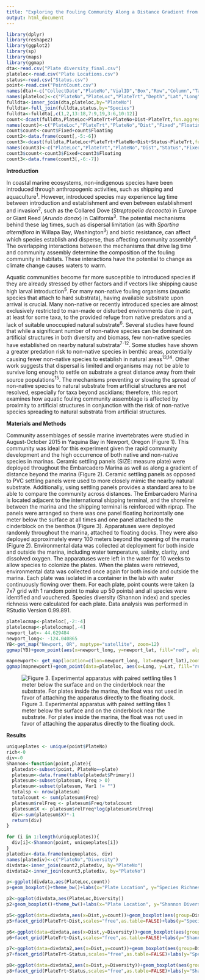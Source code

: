 ```yaml
---
title: "Exploring the Fouling Community Along a Distance Gradient from Artificial Structures"
output: html_document
---
```



```r
library(dplyr)
library(reshape2)
library(ggplot2)
library(sp)
library(maps)
library(ggmap)
dta<-read.csv("Plate diversity_final.csv")
plateloc<-read.csv("Plate Locations.csv")
status<-read.csv("Status.csv")
point<-read.csv("PointCount.csv")
names(dta)<-c("CollectDate","PlateNo","VialID","Box","Row","Column","Taxa","Species","Color","VialType","Fixative","Notes") #rename data frame columns
names(plateloc)<-c("PlateNo","PlateLoc","PlateTrt","Depth","Lat","Long","Dist")
fulldta<-inner_join(dta,plateloc,by="PlateNo")
fulldta<-full_join(fulldta,status,by="Species")
fulldta<-fulldta[,c(1,2,13:18,7:9,19,3:6,10:12)]
count<-dcast(fulldta,PlateLoc+PlateTrt+PlateNo+Dist~PlateTrt,fun.aggregate=length)
names(count)<-c("PlateLoc","PlateTrt","PlateNo","Dist","Fixed","Floating")
count$count<-count$Fixed+count$Floating
count2<-data.frame(count[,-5:-6])
count3<-dcast(fulldta,PlateLoc+PlateTrt+PlateNo+Dist+Status~PlateTrt,fun.aggregate=length)
names(count3)<-c("PlateLoc","PlateTrt","PlateNo","Dist","Status","Fixed","Floating")
count3$count<-count3$Fixed+count3$Floating
count3<-data.frame(count3[,-6:-7])
```

**Introduction**

In coastal marine ecosystems, non-indigenous species have been introduced through anthropogenic activities, such as shipping and aquaculture^1^. However, introduced species may experience lag time between introduction and establishment and even between establishment and invasion^2^, such as the Collared Dove (*Streptopelia decaocto*) in Europe or Giant Reed (*Arundo donax*) in California^3^. The potential mechanisms behind these lag times, such as dispersal limitation (as with *Spartina alterniflora* in Willapa Bay, Washington^3^) and biotic resistance, can affect which species establish and disperse, thus affecting community assembly^4^. The overlapping interactions between the mechanisms that drive lag time and community assembly determine the composition of the fouling community in habitats. These interactions have the potential to change as climate change causes waters to warm.

Aquatic communities become far more susceptible to introduced species if they are already stressed by other factors and if vectors like shipping cause high larval introduction^5^. For many non-native fouling organisms (aquatic species that attach to hard substrata), having available substrate upon arrival is crucial. Many non-native or recently introduced species are almost exclusively restricted to man-made or disturbed environments due in part, at least for some taxa, to the provided refuge from native predators and a lack of suitable unoccupied natural substrate^6^. Several studies have found that while a significant number of non-native species can be dominant on artificial structures in both diversity and biomass, few non-native species have established on nearby natural substrata^7-12^. Some studies have shown a greater predation risk to non-native species in benthic areas, potentially causing fewer non-native species to establish in natural areas^13,14^. Other work suggests that dispersal is limited and organisms may not be able to survive long enough to settle on substrate a great distance away from their source populations^15^. The mechanisms preventing or slowing the spread of non-native species to natural substrate from artificial structures are not resolved, especially for taxa beyond ascidians; therefore, this report examines how aquatic fouling community assemblage is affected by proximity to artificial structures in conjunction with the risk of non-native species spreading to natural substrata from artificial structures.

**Materials and Methods**

Community assemblages of sessile marine invertebrates were studied in August-October 2015 in Yaquina Bay in Newport, Oregon (Figure 1). This community was ideal for this experiment given the rapid community development and the high occurrence of both native and non-native species in marinas. Ceramic settling panels (SIZE: measure plate) were deployed throughout the Embarcadero Marina as well as along a gradient of distance beyond the marina (Figure 2). Ceramic settling panels as opposed to PVC settling panels were used to more closely mimic the nearby natural substrate. Additionally, using settling panels provides a standard area to be able to compare the community across distances. The Embarcadero Marina is located adjacent to the international shipping terminal, and the shoreline between the marina and the shipping terminal is reinforced with riprap. The panels were arranged so there was one panel floating horizontally one meter below the surface at all times and one panel attached to the cinderblock on the benthos (Figure 3). Apparatuses were deployed randomly throughout the marina, attached to floating docks. They were also deployed approximately every 100 meters beyond the opening of the marina (Figure 2). Environmental data was collected at deployment for both inside and outside the marina, including water temperature, salinity, clarity, and dissolved oxygen. The apparatuses were left in the water for 10 weeks to allow species to colonize the plates. When the plates were retrieved, environmental data was collected once again for both inside and outside the marina. Each plate was isolated in a container in the lab with water continuously flowing over them. For each plate, point counts were taken (a 7x7 grid with 1 random point to make up 50 points) and all species were identified and vouchered. Species diversity (Shannon index) and species richness were calculated for each plate. Data analysis was performed in RStudio Version 0.99.891.


```r
platelocmap<-plateloc[,-2:-4]
platelocmap<-platelocmap[,-4]
newport_lat<- 44.629484
newport_long<- -124.040865
YB<-get_map("Newport, OR", maptype="satellite", zoom=12)
ggmap(YB)+geom_point(aes(x=newport_long, y=newport_lat, fill="red", alpha=0.8), size=5, shape=21)+guides(fill=FALSE, alpha=FALSE, size=FALSE)+theme(axis.title.x=element_blank(), axis.title.y=element_blank())
```
```r
mapnewport<- get_map(location=c(lon=newport_long, lat=newport_lat),zoom=16, maptype="satellite", scale=2)
ggmap(mapnewport)+geom_point(data=plateloc, aes(x=Long, y=Lat, fill="red", alpha=0.8), size=5, shape=21)+guides(fill=FALSE, alpha=FALSE, size=FALSE)+theme(axis.title.x=element_blank(), axis.title.y=element_blank())
```

![Figure 3. Experimental apparatus with paired settling tiles 1 meter below the surface and on the cinderblock near the substrate. For plates inside the marina, the float was not used in favor of attaching the apparatus directly to the floating dock.](expapp.jpg)

**Results**  

```r
uniqueplates <- unique(point$PlateNo)
rich<-0
div<-0
Shannon<-function(point,plate){
  platedat<-subset(point, PlateNo==plate)
  platesum<-data.frame(table(platedat$Primary))
  platesum<-subset(platesum, Freq > 0)
  platesum<-subset(platesum, Var1 != "")
  totalsp <- nrow(platesum)
  totalcount <- sum(platesum$Freq)
  platesum$relFreq <- platesum$Freq/totalcount
  platesum$X <- platesum$relFreq*log(platesum$relFreq)
  div<-sum(platesum$X)*-1
  return(div)
}

for (i in 1:length(uniqueplates)){
  div[i]<-Shannon(point, uniqueplates[i])
}
platediv<-data.frame(uniqueplates, div)
names(platediv)<-c("PlateNo","Diversity")
divdata<-inner_join(count2,platediv, by="PlateNo")
divdata2<-inner_join(count3,platediv, by="PlateNo")

```
```r
p<-ggplot(divdata,aes(PlateLoc,count))
p+geom_boxplot()+theme_bw()+labs(x="Plate Location", y="Species Richness/Plate")
```

```r
p2<-ggplot(divdata,aes(PlateLoc,Diversity))
p2+geom_boxplot()+theme_bw()+labs(x="Plate Location", y="Shannon Diversity Index/Plate")
```

```r
p5<-ggplot(data=divdata,aes(x=Dist,y=count))+geom_boxplot(aes(group=Dist))
p5+facet_grid(PlateTrt~Dist,scales="free",as.table=FALSE)+labs(y="Species Richness/Plate",x="Distance from Marina (m)")+ggtitle("Distance from Marina (m)")+theme_bw()+theme(plot.title=element_text(size=10),axis.text.y=element_text(size=10),axis.text.x=element_blank(),axis.ticks.x=element_blank(), axis.title.y=element_text(size=10),axis.title.x=element_blank())+theme(strip.text.x=element_text(size=10),strip.text.y=element_text(size=10))
```

```r
p6<-ggplot(data=divdata,aes(x=Dist,y=Diversity))+geom_boxplot(aes(group=Dist))
p6+facet_grid(PlateTrt~Dist,scales="free",as.table=FALSE)+labs(y="Shannon Diversity Index/Plate",x="Distance from Marina (m)")+ggtitle("Distance from Marina (m)")+theme_bw()+theme(plot.title=element_text(size=10), axis.text.y=element_text(size=10),axis.text.x=element_blank(),axis.ticks.x=element_blank(), axis.title.y=element_text(size=10),axis.title.x=element_blank())+theme(strip.text.x=element_text(size=10),strip.text.y=element_text(size=10))
```

```r
p7<-ggplot(data=divdata2,aes(x=Dist,y=count))+geom_boxplot(aes(group=Dist))
p7+facet_grid(PlateTrt~Status,scales="free",as.table=FALSE)+labs(y="Species Richness/Plate",x="Distance from Marina (m)")+theme_bw()+theme(axis.text=element_text(size=10),axis.title=element_text(size=10))+theme(strip.text.x=element_text(size=10),strip.text.y=element_text(size=10))
```

```r
p8<-ggplot(data=divdata2,aes(x=Dist,y=Diversity))+geom_boxplot(aes(group=Dist))
p8+facet_grid(PlateTrt~Status,scales="free",as.table=FALSE)+labs(y="Shannon Diversity Index/Plate",x="Distance from Marina (m)")+theme_bw()+theme(axis.text=element_text(size=10),axis.title=element_text(size=10))+theme(strip.text.x=element_text(size=10),strip.text.y=element_text(size=10))
```

